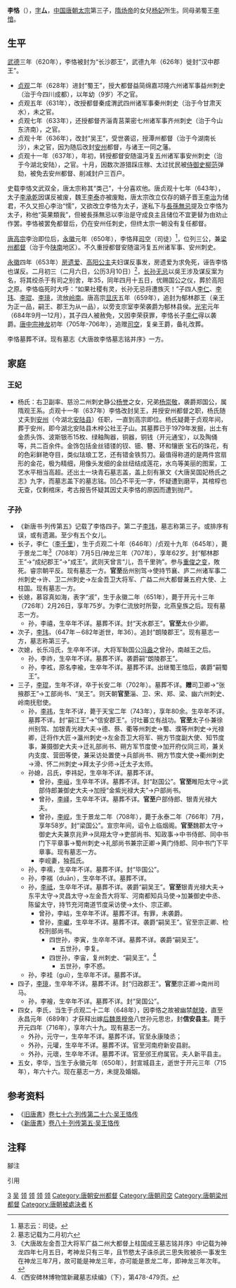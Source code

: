 {{東亞男性歷史人物
|名稱 =李恪
|身份 =唐朝司空
|國家 =
|時代 =
|主君 =
|屆數 =
|最高職務 = [[吴王|吴王]]
|前任 = 
|繼任 = [[李千里|李千里]]
|圖片名稱 =
|圖片大小 =
|圖片說明 =
|氏 =
|姓 =
|穆坤= <!--清代八旗满洲人物专用-->
|名 =
|姓名 =
|羅馬拼音 =
|假名 = <!--日本、琉球人用-->
|諺文 = <!--朝鮮、韓國人用-->
|字 =
|號=
|名乘 = <!--琉球士族用-->
|官職 =
|封爵 =
|封號 =長沙郡王→漢中郡王→蜀王→吳王→鬱林郡王（追封）→吳王（追封）
|位階 =
|御稱號 = <!--日本皇族之稱號-->
|宮號1 = <!--日本皇族之宮號-->
|宮號2 = <!--朝鮮王族之宮號-->
|封地 =
|神號 =
|尊號 =
|族裔 = 
|信仰 = <!--指的是宗教信仰-->
|旗籍 = <!--清代八旗人物专用-->
|氏族 =
|籍貫 =
|本貫 = <!--朝鮮人用-->
|世居地= <!--清代八旗人物专用-->
|世居地/穆坤= <!--专门用于清代八旗满洲人物世居地和穆坤相同时-->
|祖籍 =
|本籍 =
|出身地 =
|府邸 =
|世系 = 
|初名 =
|乳名 = <!--日本、朝鮮、琉球以外人物用-->
|幼名 = <!--日本人用-->
|兒名 = <!--朝鮮人用-->
|童名 = <!--琉球人用-->
|小字 =
|別名 =
|法號 =
|院號 =
|其他名號 =
|出生日期 =[[唐高祖|唐高祖]]武德二年<br>619年
|出生地點 =
|婚年 =
|逝世日期 =[[唐高宗|唐高宗]]永徽四年<br>{{death date and age|653|3|10|619|1|1}}
|逝世地點 =
|在位年代 =
|廟號 =
|諡號 =
|墓葬 =
|祠廟 =
|父親 =[[唐太宗|唐太宗]]李世民
|嫡母 =
|母親 =[[楊妃_(唐太宗)|楊妃]]
|繼父=
|繼母=
|養父=
|養母=
|猶父= <!--日本人用-->
|烏帽子親= <!--日本人、琉球人用-->
|元配 =元妃楊氏
|正室 =
|妻 =
|繼室 =
|平妻 =
|側室 =
|元配之父 =[[楊譽|楊譽]]
|元配之嫡母 =
|元配之母 =
|正室之父 =
|正室之嫡母 =
|正室之母 =
|妻之父 =
|妻之嫡母 =
|妻之母 =
|繼室之父 =
|繼室之嫡母 =
|繼室之母 =
|平妻之父 =
|平妻之嫡母 =
|平妻之母 =
|兄弟 =
|姊妹 =
|嫡兄弟 =
|嫡姊妹 =
|庶兄弟 =
|庶姊妹 =
|同胞兄弟 =蜀悼王[[李愔|李愔]]
|同胞姊妹 =
|異母兄弟 =
|異母姊妹 =
|異父兄弟 =
|異父姊妹 =
|繼兄弟 =
|繼姊妹 =
|子 =成王[[李千里|李千里]]<br>朗陵郡王[[李瑋_(唐朝)|李瑋]]<br>吳王[[李琨|李琨]]<br>歸政郡王[[李璄|李璄]]
|女 =信安縣主李氏<br>宣城縣主李華
|嫡子 =
|嫡女 =
|庶子 =
|庶女 =
|養子 =
|養女 =
|猶子 = <!--日本人用-->
|婿養子 = <!--日本人用-->
|烏帽子子 = <!--日本人用-->
|繼子 =
|繼女 =
|其他親屬 =外祖父：[[隋煬帝|隋煬帝]]
|出身 = <!---此处指科举出身--->
|功名 = 
|經歷 = 
|著作 =
|注釋 =
}}

'''李恪'''（{{bd|619年||653年|3月10日|catIdx=L李}}），[[表字|字]]'''厶'''，[[中国|中国]][[唐朝|唐朝]][[唐太宗|太宗]]第三子，[[隋炀帝|隋炀帝]]的女兒[[杨妃_(唐太宗)|杨妃]]所生。同母弟蜀王[[李愔|李愔]]。

== 生平 ==
[[武德|武德]]三年（620年），李恪被封为“长沙郡王”，武德九年（626年）徙封“汉中郡王”。

*[[貞觀_(唐朝)|贞观]]二年（628年）进封“蜀王”，授大都督益简绵嘉邛隆六州诸军事益州刺史（治于今四川成都），以年幼（9岁）不之官。
*贞观五年（631年），改授都督秦成渭武四州诸军事秦州刺史（治于今甘肃天水），未之官。
*贞观七年（633年），还授都督齐淄青莒莱密七州诸军事齐州刺史（治于今山东济南），之官。
*贞观十年（636年），改封“吴王”，受世袭诏，授潭州都督（治于今湖南长沙），未之官，因为随后改封[[安州|安州]]都督，与诸王一同之藩。
*贞观十一年（637年），年初，转授都督安随温沔复五州诸军事安州刺史（治于今湖北安陆），之官。十月，因数次游猎踩庄稼、太过扰民被[[侍御史|侍御史]][[柳范|柳范]]弹劾，被免去安州都督、削减封户三百户。{{notetag|name=出入|1=必须要提及到的是，两唐书此处记载矛盾：《[[旧唐书|旧唐书]]》上记载的起因是“游猎”，此事可以与《[[柳范列传|柳范列传]]》里的内容互为印证，《[[资治通鉴|资治通鉴]]》也采用这个记载；而《[[新唐书|新唐书]]》里记载是李恪与乳母之子赌钱而被弹劾，是为孤证，可信度较弱。这两件事或为一事，又或《新唐书》有夺文误记的可能。作为惩罚，李恪被免去安州都督，并削减封户三百户。}}

史载李恪文武双全，唐太宗称其“类己”，十分喜欢他。唐贞观十七年（643年），太子[[李承乾|李承乾]]因谋反被废，魏王[[李泰_(唐朝)|李泰]]亦被废黜，唐太宗改立仅存的嫡子晋王[[李治|李治]]为储君，不久又担心李治“懦”，又欲改立李恪为太子，遂私下与[[長孫無忌|長孫無忌]]提及立李恪为太子，称他“英果類我”，但被長孫無忌以李治是守成良主且储位不宜更替为由劝止作罢。李恪被罢免都督后，仍在安州任刺史，但终太宗一朝没有复任都督。

[[唐高宗|唐高宗]]李治即位后，[[永徽|永徽]]元年（650年），李恪拜[[司空|司空]]（司徒）<ref>墓志云：司徒。</ref>，位列三公，兼[[梁州|梁州]][[都督|都督]]（治于今[[陕南|陕南]]地区）。不久重授都督安随温沔复五州诸军事、安州刺史。

[[永徽|永徽]]四年（653年）[[房遗爱|房遗爱]]、[[高阳公主|高阳公主]]夫妇谋反事发，房遗爱为求免死，诬告李恪也谋反。二月初三（二月六日，公历3月10日）<ref>墓志记载为二月初六</ref>，[[长孙无忌|长孙无忌]]以吳王涉及谋反案为名，将其绞杀于有司之别舍，年35，同年四月十五日，优赐国公之仪，葬於高阳之原。李恪临死时大呼：“如果社稷有灵，长孙无忌将遭族灭！”子四人[[李千里|李仁]]、[[李玮_(唐)|李玮]]、[[李琨|李琨]]、[[李璄|李璄]]，流放[[岭南|岭南]]。唐高宗[[显庆|显庆]]五年（659年），追封为郁林郡王（亲王为正一品，嗣王、郡王为从一品），以旁支宗室李荣袭爵为郁林县侯。[[光宅|光宅]]元年（684年9月—12月），其子四人被赦免，又因李荣获罪，李恪长子[[李千里|李仁]]得以袭爵。[[唐中宗|唐中宗]][[神龍_(年号)|神龙]]初年（705年-706年），追赠[[司空|司空]]，复亲王爵，备礼改葬。

李恪墓葬不详。现有墓志《大唐故李恪墓志铭并序》一方。

== 家庭 ==
=== 王妃 ===
*杨氏：右卫副率、慈汾二州刺史静公[[杨誉|杨誉]]之女，兄弟[[杨崇敬|杨崇敬]]，袭爵郑国公，属隋观王系。贞观十一年（637年）李恪改封吴王，并授安州都督之职，杨氏随丈夫到[[安州|安州]]（今湖北[[安陆县|安陆县]]）任职，一直到高宗即位。杨氏疑薨于贞观年间，葬于安州，即今湖北安陆县木梓公社王子山。其墓葬已于1979年发掘，出土有金质头饰、波斯银币15枚、绿釉陶器，铜器，铜钱（开元通宝），以及陶俑等，共二百余件。金饰包括金丝错镂的钗、钿、簪、环和镶嵌 宝石的珠花，有的色彩鲜艳夺目，类似珐琅工艺，还有错金铁剪刀。最值得称道的是两件宫扇形的金花，极为精细，用像头发细的金丝纽结成莲花，水鸟等美丽的图案，工艺水平相当高超。还出土一块青石墓志盖，盖上刻有篆文《大唐吴国妃杨氏之志》九字，而墓志盖下的墓志铭。凹凸不平无一字，怀疑遭到磨平，其棺椁也无查，仅剩棺床，考古报告怀疑其因丈夫李恪的原因而遭到抛尸。

=== 子孙 ===

*《新唐书·列传第五》记载了李恪四子。第二子[[李玮_(唐朝)|李玮]]，墓志称第三子。或排序有误，或有遗漏。至少有五个女儿。
*长子，李仁（[[李千里|李千里]]），生于贞观二十年（646年）/贞观十九年（645年），薨于景龙二年<ref>《大唐故左金吾卫大将军广益二州大都督上柱国成王墓志铭并序》中记载为神龙四年七月五日，考神龙只有三年，且节愍太子诛杀武三思失败被杀一事发生在神龙三年7月，故可能是神龙三年，亦可能是景龙二年，即神龙三年次年。</ref>（708年）7月5日/神龙三年（707年），享年62岁。封“郁林郡王”→“成纪郡王”→“成王”。武则天曾言“儿，吾千里驹”。参与[[重俊之变|重俊之变]]，敗死。睿宗朝平反。现有墓志一方。'''官至'''岳州别驾→使持节襄、庐二州诸军事二州刺史→许、卫二州刺史→左金吾卫大将军、广益二州大都督兼五府大使、上柱国。现有墓志一方。
*长媳，慕容真如海，表字“淑”，生于永徽二年（651年），薨于开元十三年（726年）2月26日，享年75岁。为李仁流放时所娶，北燕皇族之后。现有墓志一方。
**孙，李禧，生卒年不详。墓葬不详。封“天水郡王”。'''官至'''太仆少卿。
*次子，[[李玮_(唐朝)|李玮]]，（647年－682年逝世，年36）。追封“朗陵郡王”。现有墓志一方，墓志称第三子。
*次媳，长乐冯氏，生卒年不详。大将军耿国公[[冯盎|冯盎]]之曾孙，南越王之后。
**孙，李祚，生卒年不详。墓葬不详。袭爵嗣“朗陵郡王”。
**孙，李袨，原名李褕，生卒年不详。墓葬不详。出继蜀王愔后，袭爵“嗣蜀王”。
*三子，[[李琨|李琨]]，生年不详，卒于长安二年（702年）。墓葬不详。'''赠'''司卫卿→“张掖郡王”→工部尚书、“吴王”。则天朝'''官至'''淄、卫、宋、郑、梁、幽六州刺史、岭南抚慰使。
**孙，[[李祎_(信安郡王)|李祎]]，生年不详，薨于天宝二年（743年），享年80余。生卒年不详。墓葬不详。封“嗣江王”→“信安郡王”。讨吐蕃立有战功。'''官至'''太子仆兼徐州别驾、加银青光禄大夫→德、蔡、衢等州刺史→蜀、濮等州刺史→光禄卿，迁将作大匠→瀛州刺史→左金吾卫大将军、朔方节度副大使、知节度事，兼摄御史大夫→迁礼部尚书、朔方军节度使→加开府仪同三司，兼关内支度、营田等使，兼采访处置使→兵部尚书、朔方节度大使→衢州刺史→滑、怀二州刺史→拜太子少师→迁太子太师。
**孙媳，吕氏，李祎妃，生卒年不详。墓葬不详。
***曾孙，[[李峘_(唐朝)|李峘]]，生卒年不详。墓葬不详。封“赵国公”。'''官至'''睢阳太守→武部侍郎兼御史大夫→加授“金紫光禄大夫”→户部尚书。
***曾孙，[[李峄_(宗室)|李峄]]，生卒年不详。墓葬不详。'''官至'''户部侍郎、银青光禄大夫。
***曾孙，[[李岘_(梁国公)|李岘]]，生于景龙二年（708年），薨于永泰二年（766年）7月，享年58岁。封“梁国公”。宣宗年间，诏令上临烟阁。'''官至'''魏郡太守→御史大夫兼京兆尹→凤翔太守→吏部尚书、知政事→中书侍郎、同中书门下平章事→蜀州刺史→礼部尚书兼宗正卿→黄门侍郎、同中书门下平章事。现有墓志一方。
***李岘妻，独孤氏。
**孙，李襦，生卒年不详。墓葬不详。封“毕国公”。
**孙，李褍（duān），生卒年不详。墓葬不详。
**孙，[[李祗|李祗]]，生卒年不详。墓葬不详。袭爵“嗣吴王”。'''官至'''银青光禄大夫→东平太守→灵昌太守→左金吾大将军、河南都知兵马使→加兼御史中丞、陈留太守，持节充河南道节度采访使→太仆、宗正卿。
***曾孙，李岵，生卒年不详。墓葬不详。有罪，未袭爵。
***曾孙，[[李巘|李巘]]，生卒年不详。墓葬不详。袭爵“嗣吴王”。官至宗正卿、检校刑部尚书。
****四世孙，李寅，生卒年不详。墓葬不详。袭爵“嗣吴王”。
*****五世孙，李复。
****四世孙，李宙，复州刺史、“嗣吴王”。<ref>《西安碑林博物馆新藏墓志续编》（下），第478-479页。</ref>
*****五世孙，李不惑。
**孙，李袿（guī），生卒年不详。墓葬不详。
*四子，[[李璄|李璄]]，生卒年不详。墓葬不详。封“归政郡王”。'''官至'''宗正卿→南州司马。
**孙，李襘，生卒年不详。墓葬不详。封“吴国公”。
*四女，李氏，当生于贞观二十二年（648年），因李恪之故被幽禁[[唐獻陵|献陵]]，直至永昌元年（689年）才获释出嫁[[拓跋晃|后魏景穆帝]]八世孙元思忠，封'''信安县主'''。薨于开元四年（716年），享年六十九。现有墓志一方。
**外孙，元守一，生卒年不详。墓葬不详。官至永康陵丞；
**外孙，元瓘，生卒年不详。墓葬不详。官至河南府新安县尉。
**外孙，元瓌，生卒年不详。墓葬不详。官至邠王府属官。夫人新平县主。
*五女，李华，当生于永徽元年（650年），封宣城县主，逝世于开元三年（715年），年六十六。现在墓志一方，未提及婚姻。

==参考资料==
*《[[旧唐書|旧唐書]]》[[s:旧唐书/卷76|卷七十六·列传第二十六·吴王恪传]] 
*《[[新唐書|新唐書]]》[[s:新唐书/卷80|卷八十·列传第五·吴王恪传]]

== 注释 ==
;腳注
{{noteFoot}}
;引用
{{reflist}}

{{wikisource|舊唐書/卷76}}
{{wikisource|新唐書/卷080}}

{{start box}}
{{s-before|[[房玄龄|房玄龄]]}}
{{s-title|[[唐朝|唐朝]][[司空|司空]]|649年—653年}}
{{s-after|[[李世勣|李勣]]}}
{{end box}}

[[Category:唐太宗皇子|3]]
[[Category:唐朝宗室国王|吴]]
[[Category:唐朝益州大都督|领]]
[[Category:唐朝秦州都督|领]]
[[Category:唐朝齐州都督|领]]
[[Category:唐朝潭州都督|领]]
[[Category:唐朝安州都督|Category:唐朝安州都督]]
[[Category:唐朝司空|Category:唐朝司空]]
[[Category:唐朝梁州都督|Category:唐朝梁州都督]]
[[Category:唐朝被處決者|Category:唐朝被處決者]]
[[Category:李姓|K]]